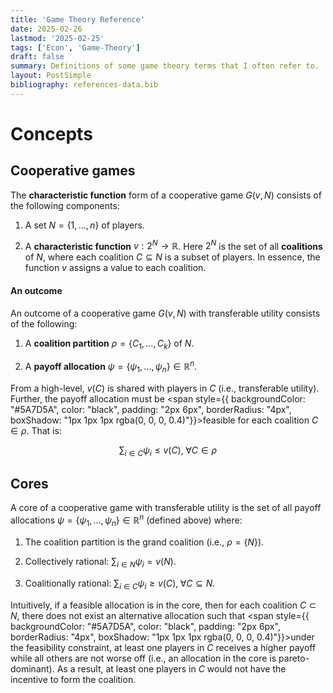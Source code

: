 ```yaml
---
title: 'Game Theory Reference'
date: 2025-02-26
lastmod: '2025-02-25'
tags: ['Econ', 'Game-Theory']
draft: false
summary: Definitions of some game theory terms that I often refer to.
layout: PostSimple
bibliography: references-data.bib
---
```


# Concepts

## Cooperative games

The **characteristic function** form of a cooperative game $G(v, N)$ consists of the following components:

1. A set $N = \{1, ..., n\}$ of players.

2. A **characteristic function** $v : 2^N \rightarrow \mathbb{R}$. Here $2^N$ is the set of all **coalitions** of $N$, where each coalition $C \subseteq N$ is a subset of players. In essence, the function $v$ assigns a value to each coalition. 

#### An outcome 

An outcome of a cooperative game $G(v, N)$ with transferable utility consists of the following:

1. A **coalition partition** $\rho = \{C_1, ..., C_k\}$ of $N$.

2. A **payoff allocation** $\psi = \{\psi_1, ..., \psi_n\} \in \mathbb{R}^n$. 

From a high-level, $v(C)$ is shared with players in $C$ (i.e., transferable utility). Further, the payoff allocation must be <span style={{ backgroundColor: "#5A7D5A", color: "black", padding: "2px 6px", borderRadius: "4px", boxShadow: "1px 1px 1px rgba(0, 0, 0, 0.4)"}}>feasible</span> for each coalition $C \in \rho$. That is:

$$
\sum_{i \in C} \psi_i \leq v(C), \; \forall C \in \rho
$$

## Cores
A core of a cooperative game with transferable utility is the set of all payoff allocations $\psi = \{\psi_1, ..., \psi_n\} \in \mathbb{R}^n$ (defined above) where:

1. The coalition partition is the grand coalition (i.e., $\rho = \{N\}$).

2. Collectively rational: $\sum_{i \in N} \psi_i = v(N)$.

3. Coalitionally rational: $\sum_{i \in C} \psi_i \geq v(C), \; \forall C \subseteq N$.

Intuitively, if a feasible allocation is in the core, then for each coalition $C \subset N$, there does not exist an alternative allocation such that <span style={{ backgroundColor: "#5A7D5A", color: "black", padding: "2px 6px", borderRadius: "4px", boxShadow: "1px 1px 1px rgba(0, 0, 0, 0.4)"}}>under the feasibility constraint</span>, at least one players in $C$ receives a higher payoff while all others are not worse off (i.e., an allocation in the core is pareto-dominant). As a result, at least one players in $C$ would not have the incentive to form the coalition. 


